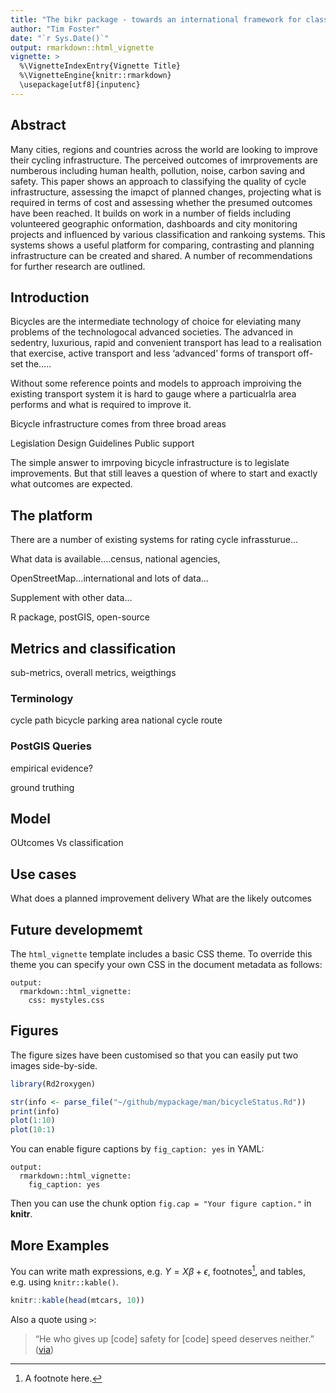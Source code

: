 ```yaml
---
title: "The bikr package - towards an international framework for classification of bicycle infrastructure"
author: "Tim Foster"
date: "`r Sys.Date()`"
output: rmarkdown::html_vignette
vignette: >
  %\VignetteIndexEntry{Vignette Title}
  %\VignetteEngine{knitr::rmarkdown}
  \usepackage[utf8]{inputenc}
---
```


## Abstract

Many cities, regions and countries across the world are looking to improve their cycling infrastructure. The perceived outcomes of imrprovements are numberous including human health, pollution, noise, carbon saving and safety. This paper shows an approach to classifying the quality of cycle infrastructure, assessing the imapct of planned changes, projecting what is required in terms of cost and assessing whether the presumed outcomes have been reached. It builds on work in a number of fields including volunteered geographic onformation, dashboards and city monitoring projects and influenced by various classification and rankoing systems. This systems shows a useful platform for comparing, contrasting and planning infrastructure can be created and shared. A number of recommendations for further research are outlined.

## Introduction

Bicycles are the intermediate technology of choice for eleviating many problems of the technologocal advanced societies. The advanced in sedentry, luxurious, rapid and convenient transport has lead to a realisation that exercise, active transport and less 'advanced' forms of transport off-set the..... 

Without some reference points and models to approach improiving the existing transport system it is hard to gauge where a particualrla area performs and what is required to improve it.

Bicycle infrastructure comes from three broad areas

Legislation
Design Guidelines
Public support

The simple answer to imrpoving bicycle infrastructure is to legislate improvements. But that still leaves a question of where to start and exactly what outcomes are expected.


## The platform

There are a number of existing systems for rating cycle infrassturue...

What data is available....census, national agencies, 

OpenStreetMap...international and lots of data...

Supplement with other data...

R package, postGIS, open-source

## Metrics and classification

sub-metrics, overall metrics, weigthings

### Terminology

cycle path
bicycle parking area
national cycle route

### PostGIS Queries

empirical evidence?

ground truthing

## Model

OUtcomes Vs classification

## Use cases

What does a planned improvement delivery
What are the likely outcomes

## Future developmemt


The `html_vignette` template includes a basic CSS theme. To override this theme you can specify your own CSS in the document metadata as follows:

    output: 
      rmarkdown::html_vignette:
        css: mystyles.css

## Figures

The figure sizes have been customised so that you can easily put two images side-by-side. 

```r
library(Rd2roxygen)

str(info <- parse_file("~/github/mypackage/man/bicycleStatus.Rd"))
print(info)
plot(1:10)
plot(10:1)
```

You can enable figure captions by `fig_caption: yes` in YAML:

    output:
      rmarkdown::html_vignette:
        fig_caption: yes

Then you can use the chunk option `fig.cap = "Your figure caption."` in **knitr**.

## More Examples

You can write math expressions, e.g. $Y = X\beta + \epsilon$, footnotes^[A footnote here.], and tables, e.g. using `knitr::kable()`.

```r
knitr::kable(head(mtcars, 10))
```

Also a quote using `>`:

> "He who gives up [code] safety for [code] speed deserves neither."
([via](https://twitter.com/hadleywickham/status/504368538874703872))
